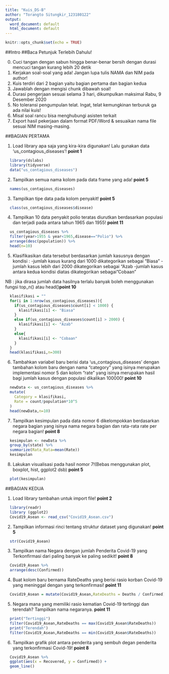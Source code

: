 ```yaml
---
title: "Kuis_DS-B"
author: "Torangto Situngkir_123180122"
output:
  word_document: default
  html_document: default
---
```


```r
knitr::opts_chunk$set(echo = TRUE)
```

##Intro
##Baca Petunjuk Terlebih Dahulu!

0. Cuci tangan dengan sabun hingga benar-benar bersih dengan durasi mencuci tangan kurang lebih 20 detik
1. Kerjakan soal-soal yang ada! Jangan lupa tulis NAMA dan NIM pada author!
2. Kuis terdiri dari 2 bagian yaitu bagian pertama dan bagian kedua
3. Jawablah dengan mengisi chunk dibawah soal!
4. Durasi pengerjaan sesuai selama 3 hari, dikumpulkan maksimal 
Rabu, 9 Desember 2020
5. No toleransi pengumpulan telat. Ingat, telat kemungkinan terburuk ga ada nilai kuis!
6. Misal soal rancu bisa menghubungi asisten terkait
7. Export hasil pekerjaan dalam format PDF/Word & sesuaikan nama file sesuai NIM masing-masing.  

##BAGIAN PERTAMA

1. Load library apa saja yang kira-kira digunakan! Lalu gunakan data 'us_contagious_diseases'! **point 1**
```r
  library(dslabs)
  library(tidyverse)
  data("us_contagious_diseases")
```

2. Tampilkan semua nama kolom pada data frame yang ada! **point 5**
```r
  names(us_contagious_diseases)
```

3. Tampilkan tipe data pada kolom penyakit! **point 5**
```r
  class(us_contagious_diseases$disease)
```

4. Tampilkan 10 data penyakit polio teratas diurutkan berdasarkan populasi dan terjadi pada antara tahun 1965 dan 1955! **point 11**
```r
  us_contagious_diseases %>%
  filter(year>1955 & year<1965,disease=="Polio") %>%
  arrange(desc(population)) %>%
  head(n=10)
```

5. Klasifikasikan data tersebut berdasarkan jumlah kasusnya dengan kondisi :
-jumlah kasus kurang dari 1000 dikategorikan sebagai "Biasa"
-jumlah kasus lebih dari 2000 dikategorikan sebagai "Azab
-jumlah kasus antara kedua kondisi diatas dikategorikan sebagai "Cobaan" 

NB : jika dirasa jumlah data hasilnya terlalu banyak boleh menggunakan fungsi top_n() atau head()**point 10**

```r
  klasifikasi = ""
  for(i in 1:nrow(us_contagious_diseases)){
    if(us_contagious_diseases$count[i] < 1000) {
      klasifikasi[i] <- "Biasa"
    }
    else if(us_contagious_diseases$count[i] > 2000) {
      klasifikasi[i] <- "Azab"
    }
    else{
      klasifikasi[i] <- "Cobaan"
    }
  } 
  head(klasifikasi,n=300)
```

6. Tambahkan variabel baru berisi data 'us_contagious_diseases' dengan tambahan kolom baru dengan nama "category" yang isinya merupakan implementasi nomor 5 dan kolom "rate" yang isinya merupakan hasil bagi jumlah kasus dengan populasi dikalikan 100000! **point 10**
```r
  newData <- us_contagious_diseases %>%
  mutate(
    Category = klasifikasi,
    Rate = count/population*10^5
  )
  head(newData,n=10)
```

7. Tampilkan kesimpulan pada data nomor 6 dikelompokkan berdasarkan negara bagian yang isinya  nama negara bagian dan rata-rata rate per negara bagian! **point 8**
```r
  kesimpulan <- newData %>%
  group_by(state) %>%
  summarize(Rata_Rata=mean(Rate))
  kesimpulan
```

8. Lakukan visualisasi pada hasil nomor 7!(Bebas menggunakan plot, boxplot, hist, ggplot2 dsb) **point 5**
```r
  plot(kesimpulan)
```

##BAGIAN KEDUA

1. Load library tambahan untuk import file! **point 2**
```r
  library(readr)
  library (ggplot2)
  Covid19_Asean <- read_csv("Covid19_Asean.csv")
```

2. Tampilkan informasi rinci tentang struktur dataset yang digunakan! **point 5**
```r
  str(Covid19_Asean)
```

3. Tampilkan nama Negara dengan jumlah Penderita Covid-19 yang Terkonfirmasi dari paling banyak ke paling sedikit! **point 8**
```r
  Covid19_Asean %>%
  arrange(desc(Confirmed))
```

4. Buat kolom baru bernama RateDeaths yang berisi rasio korban Covid-19 yang meninggal dengan yang terkonfirmasi! **point 11**
```r
  Covid19_Asean = mutate(Covid19_Asean,RateDeaths = Deaths / Confirmed)
```

5. Negara mana yang memiliki rasio kematian Covid-19 tertinggi dan terendah? Tampilkan nama negaranya. **point 11**
```r
  print("Tertinggi")
  filter(Covid19_Asean,RateDeaths == max(Covid19_Asean$RateDeaths))
  print("Terendah")
  filter(Covid19_Asean,RateDeaths == min(Covid19_Asean$RateDeaths))
```

6. Tampilkan grafik plot antara penderita yang sembuh degan penderita yang terkonfirmasi Covid-19! **point 8**
```r
  Covid19_Asean %>%
  ggplot(aes(x = Recovered, y = Confirmed)) +
  geom_line()
```

